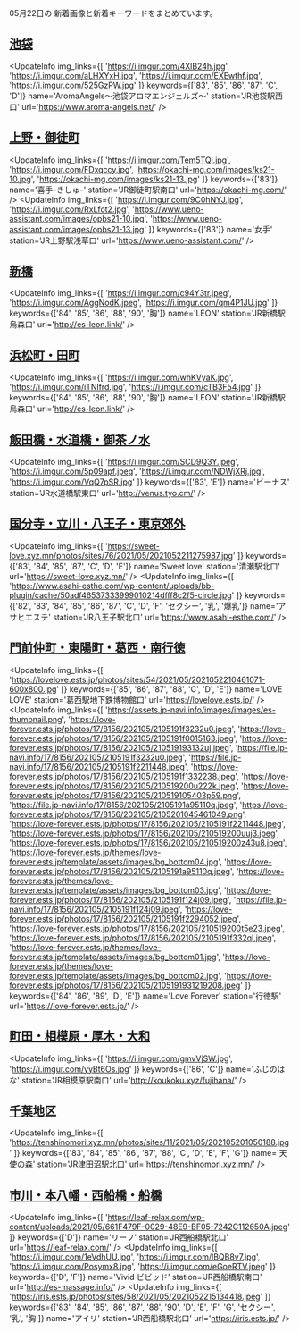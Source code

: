 

05月22日の
新着画像と新着キーワードをまとめています。

<DmmAffiliateIns />

## [池袋](/busty/0030)
<UpdateInfo
    img_links={[
    'https://i.imgur.com/4XlB24h.jpg',
    'https://i.imgur.com/aLHXYxH.jpg',
    'https://i.imgur.com/EXEwthf.jpg',
    'https://i.imgur.com/525GzPW.jpg'
    ]}
    keywords={['83', '85', '86', '87', 'C', 'D']}
    name='AromaAngels～池袋アロマエンジェルズ～'
    station='JR池袋駅西口'
    url='https://www.aroma-angels.net/'
/>
<DmmAffiliateIns />

## [上野・御徒町](/busty/0070)
<UpdateInfo
    img_links={[
    'https://i.imgur.com/Tem5TQi.jpg',
    'https://i.imgur.com/FDxqccy.jpg',
    'https://okachi-mg.com/images/ks21-10.jpg',
    'https://okachi-mg.com/images/ks21-13.jpg'
    ]}
    keywords={['83']}
    name='喜手-きしゅ-'
    station='JR御徒町駅南口'
    url='https://okachi-mg.com/'
/>
<UpdateInfo
    img_links={[
    'https://i.imgur.com/9C0hNYJ.jpg',
    'https://i.imgur.com/RxLfot2.jpg',
    'https://www.ueno-assistant.com/images/opbs21-10.jpg',
    'https://www.ueno-assistant.com/images/opbs21-13.jpg'
    ]}
    keywords={['83']}
    name='女手'
    station='JR上野駅浅草口'
    url='https://www.ueno-assistant.com/'
/>
<DmmAffiliateIns />

## [新橋](/busty/0100)
<UpdateInfo
    img_links={[
    'https://i.imgur.com/c94Y3tr.jpeg',
    'https://i.imgur.com/AggNodK.jpeg',
    'https://i.imgur.com/qm4P1JU.jpg'
    ]}
    keywords={['84', '85', '86', '88', '90', '胸']}
    name='LEON'
    station='JR新橋駅烏森口'
    url='http://es-leon.link/'
/>
<DmmAffiliateIns />

## [浜松町・田町](/busty/0110)
<UpdateInfo
    img_links={[
    'https://i.imgur.com/whKVyaK.jpg',
    'https://i.imgur.com/iTNlfrd.jpg',
    'https://i.imgur.com/cTB3F54.jpg'
    ]}
    keywords={['84', '85', '86', '88', '90', '胸']}
    name='LEON'
    station='JR新橋駅烏森口'
    url='http://es-leon.link/'
/>
<DmmAffiliateIns />

## [飯田橋・水道橋・御茶ノ水](/busty/0160)
<UpdateInfo
    img_links={[
    'https://i.imgur.com/SCD9Q3Y.jpeg',
    'https://i.imgur.com/5p09apf.jpeg',
    'https://i.imgur.com/NDWjXRj.jpg',
    'https://i.imgur.com/VqQ7pSR.jpg'
    ]}
    keywords={['83', 'E']}
    name='ビーナス'
    station='JR水道橋駅東口'
    url='http://venus.tyo.cm/'
/>
<DmmAffiliateIns />

## [国分寺・立川・八王子・東京郊外](/busty/0200)
<UpdateInfo
    img_links={[
    'https://sweet-love.xyz.mn/photos/sites/76/2021/05/2021052211275987.jpg'
    ]}
    keywords={['83', '84', '85', '87', 'C', 'D', 'E']}
    name='Sweet love'
    station='清瀬駅北口'
    url='https://sweet-love.xyz.mn/'
/>
<UpdateInfo
    img_links={[
    'https://www.asahi-esthe.com/wp-content/uploads/bb-plugin/cache/50adf46537333999010214dfff8c2f5-circle.jpg'
    ]}
    keywords={['82', '83', '84', '85', '86', '87', 'C', 'D', 'F', 'セクシー', '乳', '爆乳']}
    name='アサヒエステ'
    station='JR八王子駅北口'
    url='https://www.asahi-esthe.com/'
/>
<DmmAffiliateIns />

## [門前仲町・東陽町・葛西・南行徳](/busty/0240)
<UpdateInfo
    img_links={[
    'https://lovelove.ests.jp/photos/sites/54/2021/05/2021052210461071-600x800.jpg'
    ]}
    keywords={['85', '86', '87', '88', 'C', 'D', 'E']}
    name='LOVE LOVE'
    station='葛西駅地下鉄博物館口'
    url='https://lovelove.ests.jp/'
/>
<UpdateInfo
    img_links={[
    'https://assets.jp-navi.info/images/images/es-thumbnail.png',
    'https://love-forever.ests.jp/photos/17/8156/202105/2105191f3232u0.jpeg',
    'https://love-forever.ests.jp/photos/17/8156/202105/2105191f0015163.jpeg',
    'https://love-forever.ests.jp/photos/17/8156/202105/210519193132uj.jpeg',
    'https://file.jp-navi.info/17/8156/202105/2105191f3232u0.jpeg',
    'https://file.jp-navi.info/17/8156/202105/2105191f2211448.jpeg',
    'https://love-forever.ests.jp/photos/17/8156/202105/2105191f1332238.jpeg',
    'https://love-forever.ests.jp/photos/17/8156/202105/210519200u222k.jpeg',
    'https://love-forever.ests.jp/photos/17/8156/202105/210519105403p59.png',
    'https://file.jp-navi.info/17/8156/202105/2105191a95110q.jpeg',
    'https://love-forever.ests.jp/photos/17/8156/202105/2105201045461049.png',
    'https://love-forever.ests.jp/photos/17/8156/202105/2105191f2211448.jpeg',
    'https://love-forever.ests.jp/photos/17/8156/202105/210519200uuj3.jpeg',
    'https://love-forever.ests.jp/photos/17/8156/202105/210519200z43u8.jpeg',
    'https://love-forever.ests.jp/themes/love-forever.ests.jp/template/assets/images/bg_bottom04.jpg',
    'https://love-forever.ests.jp/photos/17/8156/202105/2105191a95110q.jpeg',
    'https://love-forever.ests.jp/themes/love-forever.ests.jp/template/assets/images/bg_bottom03.jpg',
    'https://love-forever.ests.jp/photos/17/8156/202105/2105191f124j09.jpeg',
    'https://file.jp-navi.info/17/8156/202105/2105191f124j09.jpeg',
    'https://love-forever.ests.jp/photos/17/8156/202105/2105191f2294052.jpeg',
    'https://love-forever.ests.jp/photos/17/8156/202105/210519200t5e23.jpeg',
    'https://love-forever.ests.jp/photos/17/8156/202105/2105191f332ql.jpeg',
    'https://love-forever.ests.jp/themes/love-forever.ests.jp/template/assets/images/bg_bottom01.jpg',
    'https://love-forever.ests.jp/themes/love-forever.ests.jp/template/assets/images/bg_bottom02.jpg',
    'https://love-forever.ests.jp/photos/17/8156/202105/2105191931219208.jpeg'
    ]}
    keywords={['84', '86', '89', 'D', 'E']}
    name='Love Forever'
    station='行徳駅'
    url='https://love-forever.ests.jp/'
/>
<DmmAffiliateIns />

## [町田・相模原・厚木・大和](/busty/0330)
<UpdateInfo
    img_links={[
    'https://i.imgur.com/gmvVjSW.jpg',
    'https://i.imgur.com/yyBt6Os.jpg'
    ]}
    keywords={['86', 'C']}
    name='ふじのはな'
    station='JR相模原駅南口'
    url='http://koukoku.xyz/fujihana/'
/>
<DmmAffiliateIns />

## [千葉地区](/busty/0500)
<UpdateInfo
    img_links={[
    'https://tenshinomori.xyz.mn/photos/sites/11/2021/05/202105201050188.jpg'
    ]}
    keywords={['83', '84', '85', '86', '87', '88', 'C', 'D', 'E', 'F', 'G']}
    name='天使の森'
    station='JR津田沼駅北口'
    url='https://tenshinomori.xyz.mn/'
/>
<DmmAffiliateIns />

## [市川・本八幡・西船橋・船橋](/busty/0510)
<UpdateInfo
    img_links={[
    'https://leaf-relax.com/wp-content/uploads/2021/05/661F479F-0029-48E9-BF05-7242C112650A.jpeg'
    ]}
    keywords={['D']}
    name='リーフ'
    station='JR西船橋駅北口'
    url='https://leaf-relax.com/'
/>
<UpdateInfo
    img_links={[
    'https://i.imgur.com/1eVdhUU.jpg',
    'https://i.imgur.com/lBQB8v7.jpg',
    'https://i.imgur.com/Posymx8.jpg',
    'https://i.imgur.com/eGoeRTV.jpeg'
    ]}
    keywords={['D', 'F']}
    name='Vivid ビビッド'
    station='JR西船橋駅南口'
    url='http://es-massage.info/'
/>
<UpdateInfo
    img_links={[
    'https://iris.ests.jp/photos/sites/58/2021/05/2021052215134418.jpeg'
    ]}
    keywords={['83', '84', '85', '86', '87', '88', '90', 'D', 'E', 'F', 'G', 'セクシー', '乳', '胸']}
    name='アイリ'
    station='JR西船橋駅北口'
    url='https://iris.ests.jp/'
/>
<DmmAffiliateIns />

<DmmAffiliateScript />
